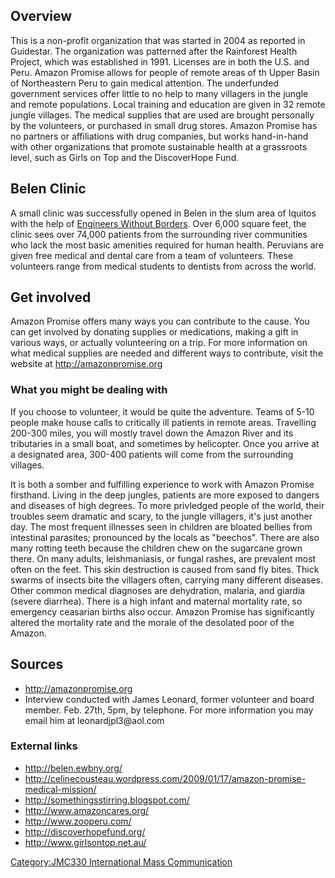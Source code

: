

==Overview==

This is a non-profit organization that was started in 2004 as reported in Guidestar. The organization was patterned after the Rainforest Health Project, which was established in 1991. Licenses are in both the U.S. and Peru.
Amazon Promise allows for people of remote areas of th Upper Basin of Northeastern Peru to gain medical attention. The underfunded government services offer little to no help to many villagers in the jungle and remote populations. Local training and education are given in 32 remote jungle villages. The medical supplies that are used are brought personally by the volunteers, or purchased in small drug stores. Amazon Promise has no partners or affiliations with drug companies, but works hand-in-hand with other organizations that promote sustainable health at a grassroots level, such as Girls on Top and the DiscoverHope Fund.

==Belen Clinic==

A small clinic was successfully opened in Belen in the slum area of Iquitos with the help of [[Engineers Without Borders]]. Over 6,000 square feet, the clinic sees over 74,000 patients from the surrounding river communities who lack the most basic amenities required for human health. Peruvians are given free medical and dental care from a team of volunteers. These volunteers range from medical students to dentists from across the world.

==Get involved==

Amazon Promise offers many ways you can contribute to the cause. You can get involved by donating supplies or medications, making a gift in various ways, or actually volunteering on a trip. For more information on what medical supplies are needed and different ways to contribute, visit the website at http://amazonpromise.org

===What you might be dealing with===
If you choose to volunteer, it would be quite the adventure. Teams of 5-10 people make house calls to critically ill patients in remote areas. Travelling 200-300 miles, you will mostly travel down the Amazon River and its tributaries in a small boat, and sometimes by helicopter. Once you arrive at a designated area, 300-400 patients will come from the surrounding villages.

It is both a somber and fulfilling experience to work with Amazon Promise firsthand. Living in the deep jungles, patients are more exposed to dangers and diseases of high degrees. To more privledged people of the world, their troubles seem dramatic and scary, to the jungle villagers, it's just another day. The most frequent illnesses seen in children are bloated bellies from intestinal parasites; pronounced by the locals as "beechos". There are also many rotting teeth because the children chew on the sugarcane grown there. On many adults, leishmaniasis, or fungal rashes, are prevalent most often on the feet. This skin destruction is caused from sand fly bites. Thick swarms of insects bite the villagers often, carrying many different diseases.
Other common medical diagnoses are dehydration, malaria, and giardia (severe diarrhea).
There is a high infant and maternal mortality rate, so emergency ceasarian births also occur.
Amazon Promise has significantly altered the mortality rate and the morale of the desolated poor of the Amazon.

==Sources==

*http://amazonpromise.org
*Interview conducted with James Leonard, former volunteer and board member. Feb. 27th, 5pm, by telephone. For more information you may email him at leonardjpl3@aol.com

===External links===
* http://belen.ewbny.org/
* http://celinecousteau.wordpress.com/2009/01/17/amazon-promise-medical-mission/
* http://somethingsstirring.blogspot.com/
* http://www.amazoncares.org/
* http://www.zooperu.com/
* http://discoverhopefund.org/
* http://www.girlsontop.net.au/






[[Category:JMC330 International Mass Communication]]